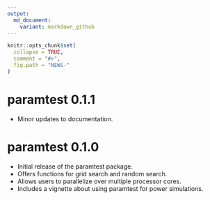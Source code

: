 ```yaml
---
output:
  md_document:
    variant: markdown_github
---
```


<!-- NEWS.md is generated from NEWS.Rmd. Please edit that file -->

```r
knitr::opts_chunk$set(
  collapse = TRUE,
  comment = "#>",
  fig.path = "NEWS-"
)
```

# paramtest 0.1.1

* Minor updates to documentation.

# paramtest 0.1.0

* Initial release of the paramtest package.
* Offers functions for grid search and random search.
* Allows users to parallelize over multiple processor cores.
* Includes a vignette about using paramtest for power simulations.
